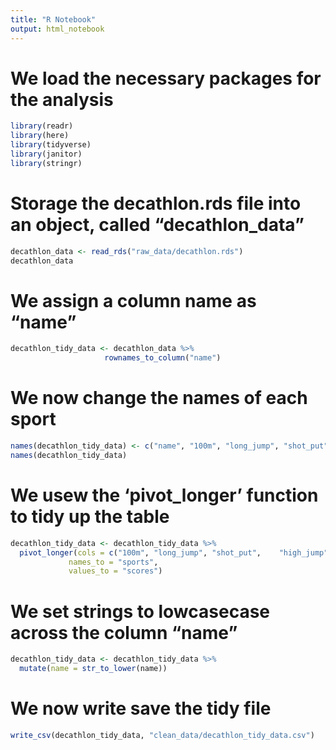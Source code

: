 ```yaml
---
title: "R Notebook"
output: html_notebook
---
```


# We load the necessary packages for the analysis
```r
library(readr)
library(here)
library(tidyverse)
library(janitor)
library(stringr)
```


# Storage the decathlon.rds file into an object, called "decathlon_data"
```r
decathlon_data <- read_rds("raw_data/decathlon.rds")
decathlon_data
```


# We assign a column name as "name" 
```r
decathlon_tidy_data <- decathlon_data %>% 
                     rownames_to_column("name")  
```  


# We now change the names of each sport
```r
names(decathlon_tidy_data) <- c("name", "100m", "long_jump", "shot_put", "high_jump","400m","110m_hurdle", "discus","pole_vault","javeline","1500m","rank","points","competition") 
names(decathlon_tidy_data)
```


# We usew the 'pivot_longer' function to tidy up the table 
```r
decathlon_tidy_data <- decathlon_tidy_data %>% 
  pivot_longer(cols = c("100m", "long_jump", "shot_put",    "high_jump","400m","110m_hurdle","discus","pole_vault","javeline","1500m"), 
             names_to = "sports", 
             values_to = "scores")
```

# We set strings to lowcasecase across the column "name"
```r
decathlon_tidy_data <- decathlon_tidy_data %>% 
  mutate(name = str_to_lower(name))
```


# We now write save the tidy file 
```r
write_csv(decathlon_tidy_data, "clean_data/decathlon_tidy_data.csv")
```





